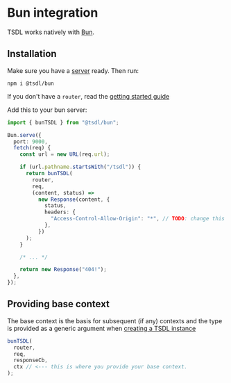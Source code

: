 # Bun integration

TSDL works natively with [Bun](https://bun.sh).

## Installation

Make sure you have a [server](../getting-started/server-code-setup) ready. Then run:

```shell
npm i @tsdl/bun
```

If you don't have a `router`, read the [getting started guide](../getting-started/introduction)

Add this to your bun server:

```ts filename="server.ts"
import { bunTSDL } from "@tsdl/bun";

Bun.serve({
  port: 9000,
  fetch(req) {
    const url = new URL(req.url);

    if (url.pathname.startsWith("/tsdl")) {
      return bunTSDL(
        router,
        req,
        (content, status) =>
          new Response(content, {
            status,
            headers: {
              "Access-Control-Allow-Origin": "*", // TODO: change this
            },
          })
      );
    }

    /* ... */

    return new Response("404!");
  },
});
```

## Providing base context

The base context is the basis for subsequent (if any)
contexts and the type is provided as a generic argument
when [creating a TSDL instance](../getting-started/server-code-setup)

```ts
bunTSDL(
  router,
  req,
  responseCb,
  ctx // <--- this is where you provide your base context.
);
```
